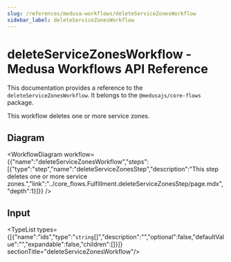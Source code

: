 ```yaml
---
slug: /references/medusa-workflows/deleteServiceZonesWorkflow
sidebar_label: deleteServiceZonesWorkflow
---
```



# deleteServiceZonesWorkflow - Medusa Workflows API Reference

This documentation provides a reference to the `deleteServiceZonesWorkflow`. It belongs to the `@medusajs/core-flows` package.

This workflow deletes one or more service zones.

## Diagram

<WorkflowDiagram workflow={{"name":"deleteServiceZonesWorkflow","steps":[{"type":"step","name":"deleteServiceZonesStep","description":"This step deletes one or more service zones.","link":"../core_flows.Fulfillment.deleteServiceZonesStep/page.mdx","depth":1}]}} />

## Input

<TypeList types={[{"name":"ids","type":"`string`[]","description":"","optional":false,"defaultValue":"","expandable":false,"children":[]}]}  sectionTitle="deleteServiceZonesWorkflow"/>
